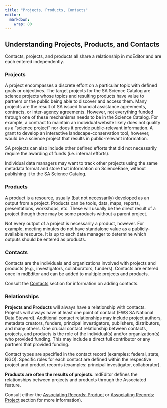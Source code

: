 ```yaml
---
title: "Projects, Products, Contacts"
editor: 
  markdown: 
    wrap: 80
---
```


## Understanding Projects, Products, and Contacts

Contacts, projects, and products all share a relationship in mdEditor and are
each entered independently.

### Projects

A project encompasses a discrete effort on a particular topic with defined goals
or objectives. The target projects for the SA Science Catalog are science
projects whose topics and resulting products have value to partners or the
public being able to discover and access them. Many projects are the result of
SA issued financial assistance agreements, contracts, or inter-agency
agreements. However, not everything funded through one of these mechanisms needs
to be in the Science Catalog. For example, a contract to maintain an individual
website likely does not quality as a "science project" nor does it provide
public-relevant information. A grant to develop an interactive
landscape-conservation tool, however, would be a science project that results in
public-relevant information.

SA projects can also include other defined efforts that did not necessarily
require the awarding of funds (i.e. internal efforts).

::: callout-note
Individual data managers may want to track other projects using the same
metadata format and store that information on ScienceBase, without publishing it
to the SA Science Catalog.
:::

### Products

A product is a resource, usually (but not necessarily) developed as an output
from a project. Products can be tools, data, maps, reports, presentations,
workshops, etc. These will usually be the direct result of a project though
there may be some products without a parent project.

Not every output of a project is necessarily a product, however. For example,
meeting minutes do not have standalone value as a publicly-available resource.
It is up to each data manager to determine which outputs should be entered as
products.

### Contacts

Contacts are the individuals and organizations involved with projects and
products (e.g., investigators, collaborators, funders). Contacts are entered
once in mdEditor and can be added to multiple projects and products.

::: callout-note
Consult the [Contacts](contacts/) section for information on adding contacts.
:::

### Relationships

**Projects and Products** will always have a relationship with contacts.
Projects will always have at least one point of contact (FWS SA National Data
Steward). Additional contact relationships may include project authors, metadata
creators, funders, principal investigators, publishers, distributors, and many
others. One crucial contact relationship between contacts, projects, and
products is the role of the individual(s) and/or organization(s) who provided
funding. This may include a direct full contributor or any partners that
provided funding.

::: callout-note
Contact types are specified in the contact record (examples: federal, state,
NGO). Specific roles for each contact are defined within the respective project
and product records (examples: principal investigator, collaborator).
:::

**Products are often the results of projects**. mdEditor defines the
relationships between projects and products through the Associated feature.

::: callout-note
Consult either the [Associating Records:
Product](product-entry-guidance/associating-records-products.md) or [Associating
Records: Project](project-entry-guidance/associating-records.md) section for
more information).
:::
